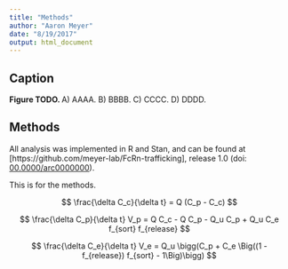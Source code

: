 ```yaml
---
title: "Methods"
author: "Aaron Meyer"
date: "8/19/2017"
output: html_document
---
```


## Caption

**Figure TODO. ** A) AAAA. B) BBBB. C) CCCC. D) DDDD.

## Methods

All analysis was implemented in R and Stan, and can be found at [https://github.com/meyer-lab/FcRn-trafficking], release 1.0 (doi: [00.0000/arc0000000](https://doi.org/doi-url)).




This is for the methods.



$$ \frac{\delta C_c}{\delta t} = Q (C_p - C_c) $$



$$ \frac{\delta C_p}{\delta t} V_p = Q C_c - Q C_p - Q_u C_p + Q_u C_e f_{sort} f_{release} $$






$$ \frac{\delta C_e}{\delta t} V_e = Q_u \bigg(C_p + C_e \Big((1 - f_{release}) f_{sort} - 1\Big)\bigg) $$